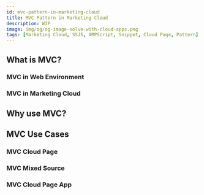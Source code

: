 ```yaml
---
id: mvc-pattern-in-marketing-cloud
title: MVC Pattern in Marketing Cloud
description: WIP
image: img/og/og-image-solve-with-cloud-apps.png
tags: [Marketing Cloud, SSJS, AMPScript, Snippet, Cloud Page, Pattern]
---
```



<LeadText content="WIP" />

## What is MVC?

### MVC in Web Environment

### MVC in Marketing Cloud

## Why use MVC?

## MVC Use Cases

### MVC Cloud Page

### MVC Mixed Source

### MVC Cloud Page App

